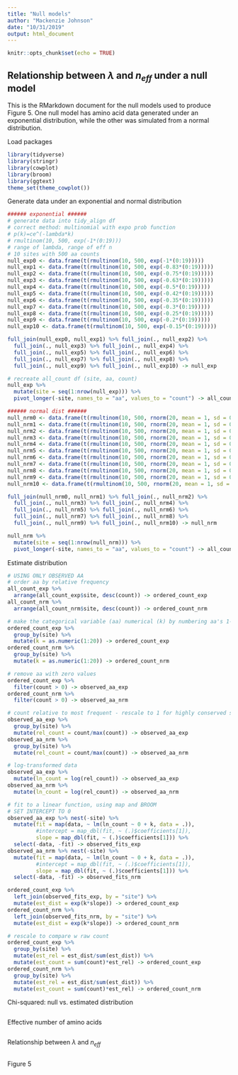 ```yaml
---
title: "Null models"
author: "Mackenzie Johnson"
date: "10/31/2019"
output: html_document
---
```


```r
knitr::opts_chunk$set(echo = TRUE)
```

## Relationship between $\lambda$ and $n_{eff}$ under a null model

This is the RMarkdown document for the null models used to produce Figure 5. One null model has amino acid data generated under an exponential distribution, while the other was simulated from a normal distribution.

Load packages
```r
library(tidyverse)
library(stringr)
library(cowplot)
library(broom)
library(ggtext)
theme_set(theme_cowplot())

```

Generate data under an exponential and normal distribution
```r
###### exponential ######
# generate data into tidy_align df
# correct method: multinomial with expo prob function
# p(k)=ce^(-lambda*k)
# rmultinom(10, 500, exp(-1*(0:19)))
# range of lambda, range of eff n
# 10 sites with 500 aa counts
null_exp0 <- data.frame(t(rmultinom(10, 500, exp(-1*(0:19))))) 
null_exp1 <- data.frame(t(rmultinom(10, 500, exp(-0.83*(0:19)))))
null_exp2 <- data.frame(t(rmultinom(10, 500, exp(-0.75*(0:19)))))
null_exp3 <- data.frame(t(rmultinom(10, 500, exp(-0.63*(0:19)))))
null_exp4 <- data.frame(t(rmultinom(10, 500, exp(-0.5*(0:19)))))
null_exp5 <- data.frame(t(rmultinom(10, 500, exp(-0.42*(0:19)))))
null_exp6 <- data.frame(t(rmultinom(10, 500, exp(-0.35*(0:19)))))
null_exp7 <- data.frame(t(rmultinom(10, 500, exp(-0.3*(0:19)))))
null_exp8 <- data.frame(t(rmultinom(10, 500, exp(-0.25*(0:19)))))
null_exp9 <- data.frame(t(rmultinom(10, 500, exp(-0.2*(0:19)))))
null_exp10 <- data.frame(t(rmultinom(10, 500, exp(-0.15*(0:19)))))

full_join(null_exp0, null_exp1) %>% full_join(., null_exp2) %>% 
  full_join(., null_exp3) %>% full_join(., null_exp4) %>% 
  full_join(., null_exp5) %>% full_join(., null_exp6) %>%
  full_join(., null_exp7) %>% full_join(., null_exp8) %>% 
  full_join(., null_exp9) %>% full_join(., null_exp10) -> null_exp

# recreate all_count df (site, aa, count)
null_exp %>% 
  mutate(site = seq(1:nrow(null_exp))) %>% 
  pivot_longer(-site, names_to = "aa", values_to = "count") -> all_count_exp

###### normal dist ######
null_nrm0 <- data.frame(t(rmultinom(10, 500, rnorm(20, mean = 1, sd = 0.7)))) 
null_nrm1 <- data.frame(t(rmultinom(10, 500, rnorm(20, mean = 1, sd = 0.65))))
null_nrm2 <- data.frame(t(rmultinom(10, 500, rnorm(20, mean = 1, sd = 0.60))))
null_nrm3 <- data.frame(t(rmultinom(10, 500, rnorm(20, mean = 1, sd = 0.55))))
null_nrm4 <- data.frame(t(rmultinom(10, 500, rnorm(20, mean = 1, sd = 0.50))))
null_nrm5 <- data.frame(t(rmultinom(10, 500, rnorm(20, mean = 1, sd = 0.45))))
null_nrm6 <- data.frame(t(rmultinom(10, 500, rnorm(20, mean = 1, sd = 0.40))))
null_nrm7 <- data.frame(t(rmultinom(10, 500, rnorm(20, mean = 1, sd = 0.30))))
null_nrm8 <- data.frame(t(rmultinom(10, 500, rnorm(20, mean = 1, sd = 0.20))))
null_nrm9 <- data.frame(t(rmultinom(10, 500, rnorm(20, mean = 1, sd = 0.10))))
null_nrm10 <- data.frame(t(rmultinom(10, 500, rnorm(20, mean = 1, sd = 0.05))))

full_join(null_nrm0, null_nrm1) %>% full_join(., null_nrm2) %>% 
  full_join(., null_nrm3) %>% full_join(., null_nrm4) %>% 
  full_join(., null_nrm5) %>% full_join(., null_nrm6) %>% 
  full_join(., null_nrm7) %>% full_join(., null_nrm8) %>% 
  full_join(., null_nrm9) %>% full_join(., null_nrm10) -> null_nrm

null_nrm %>% 
  mutate(site = seq(1:nrow(null_nrm))) %>% 
  pivot_longer(-site, names_to = "aa", values_to = "count") -> all_count_nrm


```


Estimate distribution
```r
# USING ONLY OBSERVED AA
# order aa by relative frequency
all_count_exp %>%
  arrange(all_count_exp$site, desc(count)) -> ordered_count_exp
all_count_nrm %>%
  arrange(all_count_nrm$site, desc(count)) -> ordered_count_nrm

# make the categorical variable (aa) numerical (k) by numbering aa's 1-20 in order of freq
ordered_count_exp %>%
  group_by(site) %>%
  mutate(k = as.numeric(1:20)) -> ordered_count_exp
ordered_count_nrm %>%
  group_by(site) %>%
  mutate(k = as.numeric(1:20)) -> ordered_count_nrm

# remove aa with zero values
ordered_count_exp %>%
  filter(count > 0) -> observed_aa_exp
ordered_count_nrm %>%
  filter(count > 0) -> observed_aa_nrm

# count relative to most frequent - rescale to 1 for highly conserved sites
observed_aa_exp %>%
  group_by(site) %>%
  mutate(rel_count = count/max(count)) -> observed_aa_exp
observed_aa_nrm %>%
  group_by(site) %>%
  mutate(rel_count = count/max(count)) -> observed_aa_nrm

# log-transformed data
observed_aa_exp %>%
  mutate(ln_count = log(rel_count)) -> observed_aa_exp 
observed_aa_nrm %>%
  mutate(ln_count = log(rel_count)) -> observed_aa_nrm 

# fit to a linear function, using map and BROOM 
# SET INTERCEPT TO 0
observed_aa_exp %>% nest(-site) %>%
  mutate(fit = map(data, ~ lm(ln_count ~ 0 + k, data = .)),
         #intercept = map_dbl(fit, ~ (.)$coefficients[1]),
         slope = map_dbl(fit, ~ (.)$coefficients[1])) %>% 
  select(-data, -fit) -> observed_fits_exp
observed_aa_nrm %>% nest(-site) %>%
  mutate(fit = map(data, ~ lm(ln_count ~ 0 + k, data = .)),
         #intercept = map_dbl(fit, ~ (.)$coefficients[1]),
         slope = map_dbl(fit, ~ (.)$coefficients[1])) %>% 
  select(-data, -fit) -> observed_fits_nrm

ordered_count_exp %>% 
  left_join(observed_fits_exp, by = "site") %>%
  mutate(est_dist = exp(k*slope)) -> ordered_count_exp
ordered_count_nrm %>% 
  left_join(observed_fits_nrm, by = "site") %>%
  mutate(est_dist = exp(k*slope)) -> ordered_count_nrm

# rescale to compare w raw count
ordered_count_exp %>%
  group_by(site) %>%
  mutate(est_rel = est_dist/sum(est_dist)) %>%
  mutate(est_count = sum(count)*est_rel) -> ordered_count_exp
ordered_count_nrm %>%
  group_by(site) %>%
  mutate(est_rel = est_dist/sum(est_dist)) %>%
  mutate(est_count = sum(count)*est_rel) -> ordered_count_nrm


```


Chi-squared: null vs. estimated distribution
```r

```


Effective number of amino acids
```r

```


Relationship between $\lambda$ and $n_{eff}$
```r

```


Figure 5
```r

```



